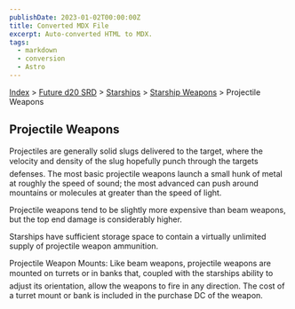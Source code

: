 ```yaml
---
publishDate: 2023-01-02T00:00:00Z
title: Converted MDX File
excerpt: Auto-converted HTML to MDX.
tags:
  - markdown
  - conversion
  - Astro
---
```


[Index](-index) > [Future d20 SRD](future-d20-srd-index) > [Starships](future-d20-srd-starships-index) > [Starship Weapons](future-d20-srd-starships-starship-weapons-index) > Projectile Weapons

## Projectile Weapons

Projectiles are generally solid slugs delivered to the target, where the velocity and density of the slug hopefully punch through the targets defenses. The most basic projectile weapons launch a small hunk of metal at roughly the speed of sound; the most advanced can push around mountains or molecules at greater than the speed of light.

Projectile weapons tend to be slightly more expensive than beam weapons, but the top end damage is considerably higher.

Starships have sufficient storage space to contain a virtually unlimited supply of projectile weapon ammunition.

Projectile Weapon Mounts: Like beam weapons, projectile weapons are mounted on turrets or in banks that, coupled with the starships ability to adjust its orientation, allow the weapons to fire in any direction. The cost of a turret mount or bank is included in the purchase DC of the weapon.
